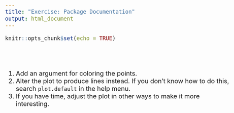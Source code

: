 ```yaml
---
title: "Exercise: Package Documentation"
output: html_document
---
```


```r
knitr::opts_chunk$set(echo = TRUE)
```
<style type="text/css">

body{ /* Normal  */
      font-size: 20px;
  }
</style>

<br><br>

1. Add an argument for coloring the points.   
1. Alter the plot to produce lines instead. If you don't know how to do this, search `plot.default` in the help menu.  
1. If you have time, adjust the plot in other ways to make it more interesting.  

